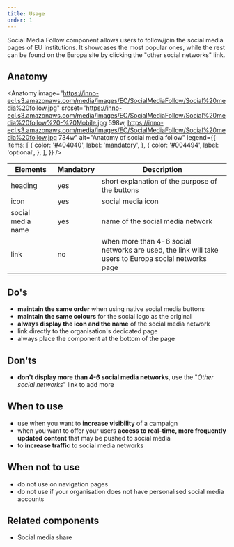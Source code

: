 ```yaml
---
title: Usage
order: 1
---
```



<Paragraph size="lead">
  Social Media Follow component allows users to follow/join the social media
  pages of EU institutions. It showcases the most popular ones, while the rest
  can be found on the Europa site by clicking the "other social networks" link.
</Paragraph>

## Anatomy

<Anatomy
  image="https://inno-ecl.s3.amazonaws.com/media/images/EC/SocialMediaFollow/Social%20media%20follow.jpg"
  srcset="https://inno-ecl.s3.amazonaws.com/media/images/EC/SocialMediaFollow/Social%20media%20follow%20-%20Mobile.jpg 598w, https://inno-ecl.s3.amazonaws.com/media/images/EC/SocialMediaFollow/Social%20media%20follow.jpg 734w"
  alt="Anatomy of social media follow"
  legend={{
    items: [
      {
        color: '#404040',
        label: 'mandatory',
      },
      {
        color: '#004494',
        label: 'optional',
      },
    ],
  }}
/>

| Elements          | Mandatory | Description                                                                                          |
| ----------------- | --------- | ---------------------------------------------------------------------------------------------------- |
| heading           | yes       | short explanation of the purpose of the buttons                                                      |
| icon              | yes       | social media icon                                                                                    |
| social media name | yes       | name of the social media network                                                                     |
| link              | no        | when more than 4-6 social networks are used, the link will take users to Europa social networks page |

## Do's

- **maintain the same order** when using native social media buttons
- **maintain the same colours** for the social logo as the original
- **always display the icon and the name** of the social media network
- link directly to the organisation's dedicated page
- always place the component at the bottom of the page

## Don'ts

- **don't display more than 4-6 social media networks**, use the "_Other social networks_" link to add more

## When to use

- use when you want to **increase visibility** of a campaign
- when you want to offer your users **access to real-time, more frequently updated content** that may be pushed to social media
- to **increase traffic** to social media networks

## When not to use

- do not use on navigation pages
- do not use if your organisation does not have personalised social media accounts

## Related components

- <Link to="/ec/components/social-media-share/usage/">Social media share</Link>
